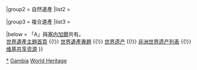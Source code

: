 {{Navbox
|name  = 甘比亞世界遺產
|title = {{GAM}}[[世界遗产]]
|state = autocollapse
|image = {{location map+ |Gambia |caption= |places=
<!-- 文化遺產 /-->
         <!-- ↓761詹姆斯島及附近區域 （每10經、10緯度取第1個出現地點） /-->
             {{location map~ |Gambia |label= |position= |link= |mark=Blue 0080ff pog.svg |marksize=4
                |lat_deg=13 |lat_min=18 |lat_sec=58.2 |lat_dir=N
                |lon_deg=16 |lon_min=21 |lon_sec=25.9 |lon_dir=W
             }}
             {{location map~ |Gambia |label=761 |position= |link=詹姆斯岛及附近区域 |mark=Blue 0080ff pog.svg |marksize=4
                |lat_deg=13 |lat_min=27 |lat_sec=8.4 |lat_dir=N
                |lon_deg=16 |lon_min=34 |lon_sec=18.4 |lon_dir=W
             }}
             {{location map~ |Gambia |label= |position= |link= |mark=Blue 0080ff pog.svg |marksize=4
                |lat_deg=13 |lat_min=20 |lat_sec=11 |lat_dir=N
                |lon_deg=16 |lon_min=22 |lon_sec=46.1 |lon_dir=W
             }}
             {{location map~ |Gambia |label= |position= |link= |mark=Blue 0080ff pog.svg |marksize=4
                |lat_deg=13 |lat_min=20 |lat_sec=11 |lat_dir=N
                |lon_deg=16 |lon_min=22 |lon_sec=46.1 |lon_dir=W
             }}
         <!-- ↑761詹姆斯島及附近區域 （每10經、10緯度取第1個出現地點） /-->
         <!-- ↓1226塞内岡比亞石圈 /-->
             {{location map~ |Gambia |label=1226 |position= |link=塞内冈比亚石圈 |mark=Brown 804000 pog.svg |marksize=4
                |lat_deg=13 |lat_min=45 |lat_sec=0 |lat_dir=N
                |lon_deg=15 |lon_min=0 |lon_sec=0 |lon_dir=W
             }}
             {{location map~ |Gambia |label= |position= |link= |mark=Brown 804000 pog.svg |marksize=4
                |lat_deg=13 |lat_min=42 |lat_sec=0 |lat_dir=N
                |lon_deg=14 |lon_min=52 |lon_sec=0 |lon_dir=W
             }}
         <!-- ↑1226塞内岡比亞石圈 /-->
         }}

|basestyle  = background:#D1E5F2;
|titlestyle = background-color: #B5D8EF
|belowstyle = font-size:85%;

|group1 = 文化遺產
|list1  =<div>
{{nowrap|{{colortext|761|c=blue}}：[[詹姆斯岛及附近区域]]}}{{nowrap|（共7處）}}{{·}}
{{nowrap|{{colortext|1226|c=brown}}{{smallsup|A}}：[[塞内冈比亚石圈]]}}{{nowrap|（甘比亞境內有2處，合共4處）}}
</div>

|group2 = 自然遺產
|list2  = 

|group3 = 複合遺產
|list3  =

|below = 「A」與[[塞内加爾]]共有。<br/>[[Portal:世界遗产|世界遺產主題首頁]] {{!}} [[WikiProject:世界遗产|世界遺產專題]] {{!}} [[世界遗产]] {{!}} [[非洲世界遗产列表]] {{!}} [[:Commons:Category:World Heritage Sites in Gambia|维基共享资源]]
}}<noinclude>
{{collapsible option}}
[[Category:冈比亚世界遗产|*]]
[[Category:非洲世界遺產模板|Gambia]]
[[Category:甘比亞模板|World Heritage]]
</noinclude>